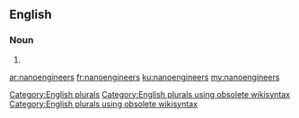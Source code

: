 ==English==

===Noun===
{{head|en}}

# {{plural of|nanoengineer}}

[[Category:English plurals]][[Category:English plurals using obsolete wikisyntax]][[Category:English plurals using obsolete wikisyntax]]

[[ar:nanoengineers]]
[[fr:nanoengineers]]
[[ku:nanoengineers]]
[[my:nanoengineers]]